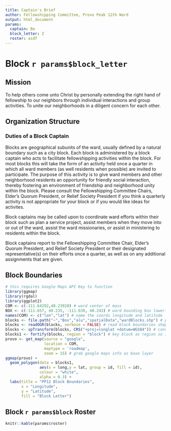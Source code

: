 ```yaml
---
title: Captain's Brief
author: Fellowshipping Committee, Provo Peak 12th Ward
output: html_document
params: 
  captain: Bo
  block_letter: Z
  roster: asdf
---
```


# Block `r params$block_letter`

## Mission

To help others come unto Christ by personally extending the right hand of fellowship to our neighbors through individual interactions and group activities. To unite our neighborhoods in a diligent concern for each other.

## Organization Structure
### Duties of a Block Captain
Blocks are geographical subunits of the ward, usually defined by a natural boundary such as a city block. Each block is administered by a block captain who acts to facilitate fellowshipping activities within the block. For most blocks this will take the form of an activity held once a quarter in which all ward members (as well residents when possible) are invited to participate. The purpose of this activity is to give ward members and other neighborhood residents an opportunity for friendly social interaction, thereby fostering an environment of friendship and neighborhood unity within the block. Please consult the Fellowshipping Committee Chairs, Elder's Quorum President, or Relief Society President if you think a quarterly activity is not appropriate for your block or if you would like ideas for activites.

Block captains may be called upon to coordinate ward efforts within their block such as plan a service project, assist members when they move into or out of the ward, assist the ward missionaries, or assist in ministering to residents within the block.

Block captains report to the Fellowshipping Committee Chair, Elder's Quorum President, and Relief Society President or their designated representative(s) on their efforts once a quarter, as well as on any additional assignments that are given.

## Block Boundaries

```r
# this requires Google Maps API Key to function
library(ggmap)
library(rgdal)
library(ggplot2)
COM <- c(-111.64292,40.23920) # ward center of mass
BOX <- c(-111.657, 40.235, -111.630, 40.243) # ward bounding box lowerleftlon, lowerleftlat, upperrightlon, upperrightlat
names(COM) <- c("lon","lat") # name the coords longitude and latitude
blocks <- file.path("~","Box","alu","spatialData","wardBlocks.shp") # path to ward blocks polygon file
blocks <- readOGR(blocks, verbose = FALSE) # read block boundaries shapefile
blocks <- spTransform(blocks, CRS("+proj=longlat +datum=WGS84")) # convert to compatible coordinate reference system for google maps
blocks1 <- fortify(blocks, region = "block") # key block as region so it can be referenced
provo <- get_map(source = "google",
                 location = COM,
                 maptype = 'roadmap',
                 zoom = 15) # grab google maps info as base layer
ggmap(provo) + 
  geom_polygon(data = blocks1, 
               aes(x = long,y = lat, group = id, fill = id),
               colour = "white",
               alpha = 0.3) +
  labs(title = "PP12 Block Boundaries",
       x = "Longitude",
       y = "Latitude",
       fill = "Block Letter")
```

## Block `r params$block` Roster
```r
knitr::kable(params$roster)
```